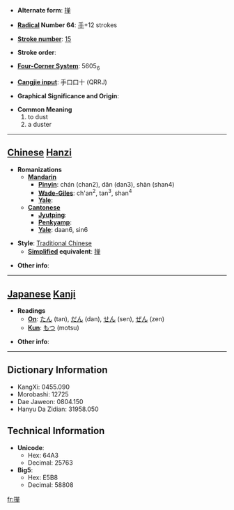 * '''Alternate form''': [[掸]]

* '''[[Wiktionary:Chinese radical index| Radical]] Number 64''': [[Wiktionary:Chinese radical index 手|手]]+12 strokes

* '''[[Wiktionary:Chinese total strokes index|Stroke number]]''': [[Wiktionary:Chinese total strokes index 15|15]]

* '''Stroke order''': 

* '''[[Wiktionary:Chinese four corner index|Four-Corner System]]''': 5605<sub>6</sub>

* '''[[Wiktionary:Chinese Cangjie index|Cangjie input]]''': 手口口十 (QRRJ)

* '''Graphical Significance and Origin''': 

* '''Common Meaning'''
*#to dust
*# a duster


----

== [[Chinese]] [[Hanzi]] ==

* '''Romanizations'''
** '''[[Mandarin]]'''
*** '''[[Pinyin]]''': chán (chan2), dǎn (dan3), shàn (shan4)
*** '''[[Wade-Giles]]''': ch'an<sup>2</sup>, tan<sup>3</sup>, shan<sup>4</sup>
*** '''[[Yale]]''': 
** '''[[Cantonese]]'''
*** '''[[Jyutping]]''':
*** '''[[Penkyamp]]''': 
*** '''[[Yale]]''': daan6, sin6

* '''Style''': [[Traditional Chinese]] 
** '''[[Simplified Chinese|Simplified]] equivalent''': [[掸]]

* '''Other info''': 

----

== [[Japanese]] [[Kanji]] ==

* '''Readings'''
** '''[[On]]''': [[たん]] (tan), [[だん]] (dan), [[せん]] (sen), [[ぜん]] (zen)
** '''[[Kun]]''': [[もつ]] (motsu)

* '''Other info''':  

----

== Dictionary Information ==

* KangXi: 0455.090
* Morobashi: 12725
* Dae Jaweon: 0804.150
* Hanyu Da Zidian: 31958.050

== Technical Information ==

* '''Unicode''':
** Hex: 64A3
** Decimal: 25763
* '''Big5''':
** Hex: E5B8
** Decimal: 58808

[[fr:撣]]